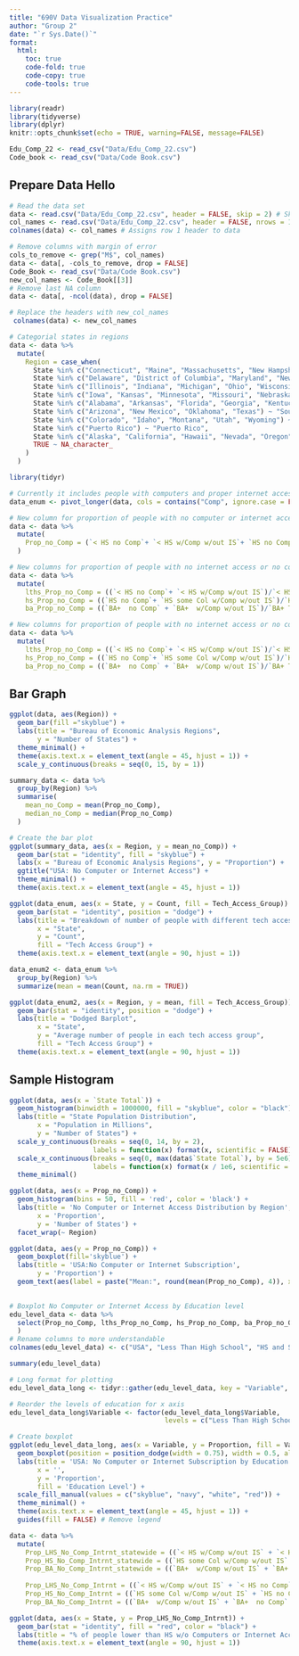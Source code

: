 ```yaml
---
title: "690V Data Visualization Practice"
author: "Group 2"
date: "`r Sys.Date()`"
format:
  html:
    toc: true
    code-fold: true
    code-copy: true
    code-tools: true
---
```


```r
library(readr)
library(tidyverse)
library(dplyr)
knitr::opts_chunk$set(echo = TRUE, warning=FALSE, message=FALSE)
```


```r
Edu_Comp_22 <- read_csv("Data/Edu_Comp_22.csv")
Code_book <- read_csv("Data/Code Book.csv")
```

## Prepare Data Hello

```r
# Read the data set 
data <- read.csv("Data/Edu_Comp_22.csv", header = FALSE, skip = 2) # Skip first two rows
col_names <- read.csv("Data/Edu_Comp_22.csv", header = FALSE, nrows = 1) # Read only the first row as column names
colnames(data) <- col_names # Assigns row 1 header to data
```

```r
# Remove columns with margin of error
cols_to_remove <- grep("M$", col_names) 
data <- data[, -cols_to_remove, drop = FALSE]
Code_Book <- read_csv("Data/Code Book.csv")
new_col_names <- Code_Book[[3]]
# Remove last NA column
data <- data[, -ncol(data), drop = FALSE]
```

```r

# Replace the headers with new_col_names
 colnames(data) <- new_col_names
```


```r
# Categorial states in regions 
data <- data %>%
  mutate(
    Region = case_when(
      State %in% c("Connecticut", "Maine", "Massachusetts", "New Hampshire", "Rhode Island", "Vermont") ~ "New England",
      State %in% c("Delaware", "District of Columbia", "Maryland", "New Jersey", "New York", "Pennsylvania") ~ "Mideast",
      State %in% c("Illinois", "Indiana", "Michigan", "Ohio", "Wisconsin") ~ "Great Lakes",
      State %in% c("Iowa", "Kansas", "Minnesota", "Missouri", "Nebraska", "North Dakota", "South Dakota") ~ "Plains",
      State %in% c("Alabama", "Arkansas", "Florida", "Georgia", "Kentucky", "Louisiana", "Mississippi", "North Carolina", "South Carolina", "Tennessee", "Virginia", "West Virginia") ~ "Southeast",
      State %in% c("Arizona", "New Mexico", "Oklahoma", "Texas") ~ "Southwest",
      State %in% c("Colorado", "Idaho", "Montana", "Utah", "Wyoming") ~ "Rocky Mountain",
      State %in% c("Puerto Rico") ~ "Puerto Rico",
      State %in% c("Alaska", "California", "Hawaii", "Nevada", "Oregon", "Washington") ~ "Far West",
      TRUE ~ NA_character_
    )
  )
```

```r
library(tidyr)

# Currently it includes people with computers and proper internet access but that can be fixed by just removing that column in a copy of the data table
data_enum <- pivot_longer(data, cols = contains("Comp", ignore.case = FALSE), names_to = "Tech_Access_Group", values_to = "Count")
```


```r
# New column for proportion of people with no computer or internet access
data <- data %>%
  mutate(
    Prop_no_Comp = (`< HS no Comp`+ `< HS w/Comp w/out IS`+ `HS no Comp`+ `HS some Col w/Comp w/out IS`+ `BA+  no Comp` + `BA+  w/Comp w/out IS`)/`State Total`
  )
```

```r
# New columns for proportion of people with no internet access or no computer by education level, that is a conditional probability, P(no_Comp|education level)
data <- data %>%
  mutate(
    lths_Prop_no_Comp = ((`< HS no Comp`+ `< HS w/Comp w/out IS`)/`< HS Total`), 
    hs_Prop_no_Comp = ((`HS no Comp`+ `HS some Col w/Comp w/out IS`)/`HS some Col Total`),
    ba_Prop_no_Comp = ((`BA+  no Comp` + `BA+  w/Comp w/out IS`)/`BA+ Total`))
```

```r
# New columns for proportion of people with no internet access or no computer by education level, that is a conditional probability, P(no_Comp|education level)
data <- data %>%
  mutate(
    lths_Prop_no_Comp = ((`< HS no Comp`+ `< HS w/Comp w/out IS`)/`< HS Total`), 
    hs_Prop_no_Comp = ((`HS no Comp`+ `HS some Col w/Comp w/out IS`)/`HS some Col Total`),
    ba_Prop_no_Comp = ((`BA+  no Comp` + `BA+  w/Comp w/out IS`)/`BA+ Total`))
```
## Bar Graph

```r
ggplot(data, aes(Region)) +
  geom_bar(fill ="skyblue") +
  labs(title = "Bureau of Economic Analysis Regions",
       y = "Number of States") +
  theme_minimal() +
  theme(axis.text.x = element_text(angle = 45, hjust = 1)) +
  scale_y_continuous(breaks = seq(0, 15, by = 1))


```

```r
summary_data <- data %>%
  group_by(Region) %>%
  summarise(
    mean_no_Comp = mean(Prop_no_Comp),
    median_no_Comp = median(Prop_no_Comp)
  )

# Create the bar plot
ggplot(summary_data, aes(x = Region, y = mean_no_Comp)) +
  geom_bar(stat = "identity", fill = "skyblue") +
  labs(x = "Bureau of Economic Analysis Regions", y = "Proportion") +
  ggtitle("USA: No Computer or Internet Access") + 
  theme_minimal() +
  theme(axis.text.x = element_text(angle = 45, hjust = 1))

```

```r
ggplot(data_enum, aes(x = State, y = Count, fill = Tech_Access_Group)) +
  geom_bar(stat = "identity", position = "dodge") +
  labs(title = "Breakdown of number of people with different tech access levels in each state",
       x = "State",
       y = "Count",
       fill = "Tech Access Group") +
  theme(axis.text.x = element_text(angle = 90, hjust = 1))
```

```r
data_enum2 <- data_enum %>%
  group_by(Region) %>%
  summarize(mean = mean(Count, na.rm = TRUE))

ggplot(data_enum2, aes(x = Region, y = mean, fill = Tech_Access_Group)) +
  geom_bar(stat = "identity", position = "dodge") +
  labs(title = "Dodged Barplot",
       x = "State",
       y = "Average number of people in each tech access group",
       fill = "Tech Access Group") +
  theme(axis.text.x = element_text(angle = 90, hjust = 1))
```


## Sample Histogram

```r
ggplot(data, aes(x = `State Total`)) +
  geom_histogram(binwidth = 1000000, fill = "skyblue", color = "black") +
  labs(title = "State Population Distribution",
       x = "Population in Millions",
       y = "Number of States") +
  scale_y_continuous(breaks = seq(0, 14, by = 2),
                     labels = function(x) format(x, scientific = FALSE)) +
  scale_x_continuous(breaks = seq(0, max(data$`State Total`), by = 5e6),
                     labels = function(x) format(x / 1e6, scientific = FALSE, big.mark = ",")) +
  theme_minimal()

```

```r
ggplot(data, aes(x = Prop_no_Comp)) +
  geom_histogram(bins = 50, fill = 'red', color = 'black') +
  labs(title = 'No Computer or Internet Access Distribution by Region',
       x = 'Proportion',
       y = 'Number of States') +
  facet_wrap(~ Region)

```

```r
ggplot(data, aes(y = Prop_no_Comp)) +
  geom_boxplot(fill='skyblue') +
  labs(title = 'USA:No Computer or Internet Subscription',
       y = 'Proportion') +
  geom_text(aes(label = paste("Mean:", round(mean(Prop_no_Comp), 4)), x = 1.5, y = mean(Prop_no_Comp)), color = "red", size = 4, vjust = -0.5, hjust = 2.5)
  
```

```r
# Boxplot No Computer or Internet Access by Education level
edu_level_data <- data %>%
  select(Prop_no_Comp, lths_Prop_no_Comp, hs_Prop_no_Comp, ba_Prop_no_Comp
  )
# Rename columns to more understandable
colnames(edu_level_data) <- c("USA", "Less Than High School", "HS and Some College", "Bachelors Plus")

summary(edu_level_data)
```

```r
# Long format for plotting
edu_level_data_long <- tidyr::gather(edu_level_data, key = "Variable", value = "Proportion") #convert wide to long

# Reorder the levels of education for x axis
edu_level_data_long$Variable <- factor(edu_level_data_long$Variable, 
                                       levels = c("Less Than High School", "HS and Some College", "Bachelors Plus", "USA"))

# Create boxplot
ggplot(edu_level_data_long, aes(x = Variable, y = Proportion, fill = Variable)) +
  geom_boxplot(position = position_dodge(width = 0.75), width = 0.5, alpha = 0.5) +
  labs(title = 'USA: No Computer or Internet Subscription by Education Level',
       x = '',
       y = 'Proportion',
       fill = 'Education Level') +
  scale_fill_manual(values = c("skyblue", "navy", "white", "red")) +
  theme_minimal() +
  theme(axis.text.x = element_text(angle = 45, hjust = 1)) +
  guides(fill = FALSE) # Remove legend

```

```r
data <- data %>%
  mutate(
    Prop_LHS_No_Comp_Intrnt_statewide = ((`< HS w/Comp w/out IS` + `< HS no Comp` + `< HS w/Comp w/Dial`)/`State Total`),
    Prop_HS_No_Comp_Intrnt_statewide = ((`HS some Col w/Comp w/out IS` + `HS no Comp` + `HS some Col w/Comp w/Dial`)/`State Total`),
    Prop_BA_No_Comp_Intrnt_statewide = ((`BA+  w/Comp w/out IS` + `BA+  no Comp` + `BA+  w/Comp w/Dial`)/`State Total`),
    
    Prop_LHS_No_Comp_Intrnt = ((`< HS w/Comp w/out IS` + `< HS no Comp` + `< HS w/Comp w/Dial`)/`< HS Total`),
    Prop_HS_No_Comp_Intrnt = ((`HS some Col w/Comp w/out IS` + `HS no Comp` + `HS some Col w/Comp w/Dial`)/`HS some Col Total`),
    Prop_BA_No_Comp_Intrnt = ((`BA+  w/Comp w/out IS` + `BA+  no Comp` + `BA+  w/Comp w/Dial`)/`BA+ Total`))

ggplot(data, aes(x = State, y = Prop_LHS_No_Comp_Intrnt)) +
  geom_bar(stat = "identity", fill = "red", color = "black") +
  labs(title = "% of people lower than HS w/o Computers or Internet Access in each state in the US", x = "State", y = "% of people w/ < HS educ and w/o IS") +
  theme(axis.text.x = element_text(angle = 90, hjust = 1))
```